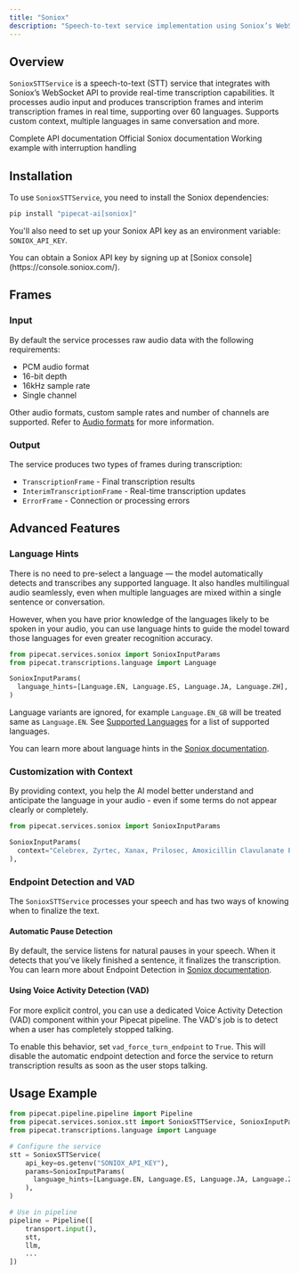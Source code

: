 ```yaml
---
title: "Soniox"
description: "Speech-to-text service implementation using Soniox’s WebSocket API"
---
```


## Overview

`SonioxSTTService` is a speech-to-text (STT) service that integrates with Soniox’s WebSocket API to provide real-time transcription capabilities. It processes audio input and produces transcription frames and interim transcription frames in real time, supporting over 60 languages. Supports custom context, multiple languages in same conversation and more.

<CardGroup cols={3}>
  <Card
    title="API Reference"
    icon="code"
    href="https://pipecat-docs.readthedocs.io/en/latest/api/pipecat.services.soniox.stt.html"
  >
    Complete API documentation
  </Card>
  <Card
    title="Soniox Docs"
    icon="book"
    href="https://soniox.com/docs/speech-to-text/get-started"
  >
    Official Soniox documentation
  </Card>
  <Card
    title="Example Code"
    icon="play"
    href="https://github.com/pipecat-ai/pipecat/blob/main/examples/foundational/07aa-interruptible-soniox.py"
  >
    Working example with interruption handling
  </Card>
</CardGroup>

## Installation

To use `SonioxSTTService`, you need to install the Soniox dependencies:

```bash
pip install "pipecat-ai[soniox]"
```

You'll also need to set up your Soniox API key as an environment variable: `SONIOX_API_KEY`.

<Tip>
  You can obtain a Soniox API key by signing up at [Soniox
  console](https://console.soniox.com/).
</Tip>

## Frames

### Input

By default the service processes raw audio data with the following requirements:

- PCM audio format
- 16-bit depth
- 16kHz sample rate
- Single channel

Other audio formats, custom sample rates and number of channels are supported. Refer to [Audio formats](https://soniox.com/docs/speech-to-text/core-concepts/audio-formats) for more information.

### Output

The service produces two types of frames during transcription:

- `TranscriptionFrame` - Final transcription results
- `InterimTranscriptionFrame` - Real-time transcription updates
- `ErrorFrame` - Connection or processing errors

## Advanced Features

### Language Hints

There is no need to pre-select a language — the model automatically detects and transcribes any supported language. It also handles multilingual audio seamlessly, even when multiple languages are mixed within a single sentence or conversation.

However, when you have prior knowledge of the languages likely to be spoken in your audio, you can use language hints to guide the model toward those languages for even greater recognition accuracy.

```python
from pipecat.services.soniox import SonioxInputParams
from pipecat.transcriptions.language import Language

SonioxInputParams(
  language_hints=[Language.EN, Language.ES, Language.JA, Language.ZH],
)
```

Language variants are ignored, for example `Language.EN_GB` will be treated same as `Language.EN`. See [Supported Languages](https://soniox.com/docs/speech-to-text/core-concepts/supported-languages) for a list of supported languages.

You can learn more about language hints in the [Soniox documentation](https://soniox.com/docs/speech-to-text/core-concepts/language-hints).

### Customization with Context

By providing context, you help the AI model better understand and anticipate the language in your audio - even if some terms do not appear clearly or completely.

```python
from pipecat.services.soniox import SonioxInputParams

SonioxInputParams(
  context="Celebrex, Zyrtec, Xanax, Prilosec, Amoxicillin Clavulanate Potassium",
),
```

### Endpoint Detection and VAD

The `SonioxSTTService` processes your speech and has two ways of knowing when to finalize the text.

#### Automatic Pause Detection

By default, the service listens for natural pauses in your speech. When it detects that you've likely finished a sentence, it finalizes the transcription.
You can learn more about Endpoint Detection in [Soniox documentation](https://soniox.com/docs/speech-to-text/core-concepts/endpoint-detection).

#### Using Voice Activity Detection (VAD)

For more explicit control, you can use a dedicated Voice Activity Detection (VAD) component within your Pipecat pipeline. The VAD's job is to detect when a user has completely stopped talking.

To enable this behavior, set `vad_force_turn_endpoint` to `True`. This will disable the automatic endpoint detection and force the service to return transcription results as soon as the user stops talking.

## Usage Example

```python
from pipecat.pipeline.pipeline import Pipeline
from pipecat.services.soniox.stt import SonioxSTTService, SonioxInputParams
from pipecat.transcriptions.language import Language

# Configure the service
stt = SonioxSTTService(
    api_key=os.getenv("SONIOX_API_KEY"),
    params=SonioxInputParams(
      language_hints=[Language.EN, Language.ES, Language.JA, Language.ZH],
    ),
)

# Use in pipeline
pipeline = Pipeline([
    transport.input(),
    stt,
    llm,
    ...
])
```
